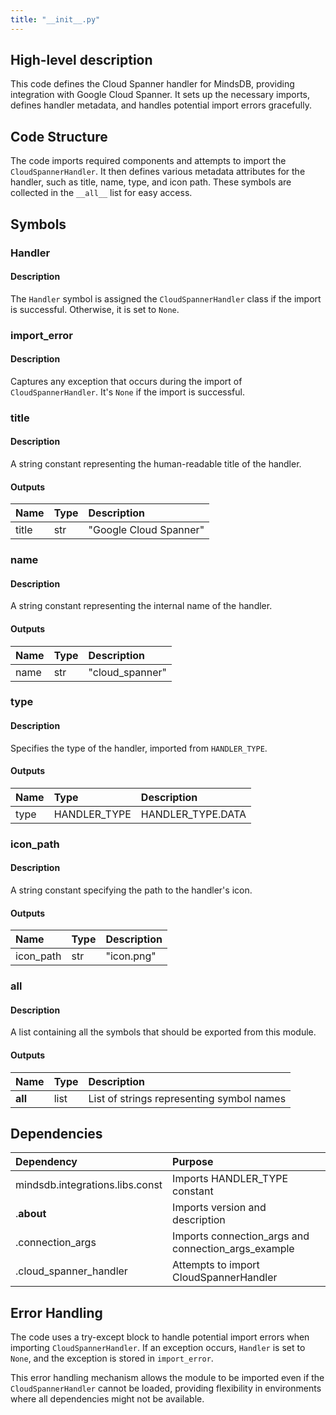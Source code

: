```yaml
---
title: "__init__.py"
---
```


## High-level description
This code defines the Cloud Spanner handler for MindsDB, providing integration with Google Cloud Spanner. It sets up the necessary imports, defines handler metadata, and handles potential import errors gracefully.

## Code Structure
The code imports required components and attempts to import the `CloudSpannerHandler`. It then defines various metadata attributes for the handler, such as title, name, type, and icon path. These symbols are collected in the `__all__` list for easy access.

## Symbols

### Handler
#### Description
The `Handler` symbol is assigned the `CloudSpannerHandler` class if the import is successful. Otherwise, it is set to `None`.

### import_error
#### Description
Captures any exception that occurs during the import of `CloudSpannerHandler`. It's `None` if the import is successful.

### title
#### Description
A string constant representing the human-readable title of the handler.

#### Outputs
| Name | Type | Description |
|:-----|:-----|:------------|
| title | str | "Google Cloud Spanner" |

### name
#### Description
A string constant representing the internal name of the handler.

#### Outputs
| Name | Type | Description |
|:-----|:-----|:------------|
| name | str | "cloud_spanner" |

### type
#### Description
Specifies the type of the handler, imported from `HANDLER_TYPE`.

#### Outputs
| Name | Type | Description |
|:-----|:-----|:------------|
| type | HANDLER_TYPE | HANDLER_TYPE.DATA |

### icon_path
#### Description
A string constant specifying the path to the handler's icon.

#### Outputs
| Name | Type | Description |
|:-----|:-----|:------------|
| icon_path | str | "icon.png" |

### __all__
#### Description
A list containing all the symbols that should be exported from this module.

#### Outputs
| Name | Type | Description |
|:-----|:-----|:------------|
| __all__ | list | List of strings representing symbol names |

## Dependencies
| Dependency | Purpose |
|:-----------|:--------|
| mindsdb.integrations.libs.const | Imports HANDLER_TYPE constant |
| .__about__ | Imports version and description |
| .connection_args | Imports connection_args and connection_args_example |
| .cloud_spanner_handler | Attempts to import CloudSpannerHandler |

## Error Handling
The code uses a try-except block to handle potential import errors when importing `CloudSpannerHandler`. If an exception occurs, `Handler` is set to `None`, and the exception is stored in `import_error`.

This error handling mechanism allows the module to be imported even if the `CloudSpannerHandler` cannot be loaded, providing flexibility in environments where all dependencies might not be available.